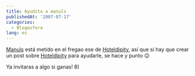 ```yaml
---
title: Ayudita a manuls
publishedAt: '2007-07-17'
categories:
  - Blogosfera
lang: es
---
```


[Manuls](http://manuls.inopia.net/) está metido en el fregao ese de [Hoteldipity](http://hoteldipity.inopia.net 'Hoteldipity'), así que si hay que crear un post sobre [Hoteldipity](http://hoteldipity.inopia.net 'Hoteldipity') para ayudarle, se hace y punto 😉

Ya invitaras a algo si ganas! 8)
